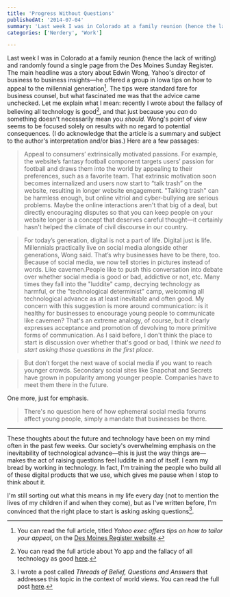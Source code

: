 ```yaml
---
title: 'Progress Without Questions'
publishedAt: '2014-07-04'
summary: 'Last week I was in Colorado at a family reunion (hence the lack of writing) and randomly found a single page from the Des Moines Sunday Register. The main headline was a story about Edwin Wong, Yahoo'...'
categories: ['Nerdery', 'Work']

---
```


Last week I was in Colorado at a family reunion (hence the lack of writing) and randomly found a single page from the Des Moines Sunday Register. The main headline was a story about Edwin Wong, Yahoo's director of business to business insights—he offered a group in Iowa tips on how to appeal to the millennial generation[^1]. The tips were standard fare for business counsel, but what fascinated me was that the advice came unchecked. Let me explain what I mean: recently I wrote about the fallacy of believing all technology is good[^2], and that just because you *can* do something doesn't necessarily mean you *should*. Wong's point of view seems to be focused solely on results with no regard to potential consequences. (I do acknowledge that the article is a summary and subject to the author's interpretation and/or bias.) Here are a few passages:

> Appeal to consumers’ extrinsically motivated passions. For example, the website’s fantasy football component targets users’ passion for football and draws them into the world by appealing to their preferences, such as a favorite team. That extrinsic motivation soon becomes internalized and users now start to “talk trash” on the website, resulting in longer website engagement. "Talking trash" can be harmless enough, but online vitriol and cyber-bullying are serious problems. Maybe the online interactions aren't that big of a deal, but directly encouraging disputes so that you can keep people on your website longer is a concept that deserves careful thought—it certainly hasn't helped the climate of civil discourse in our country.

> For today’s generation, digital is not a part of life. Digital just is life. Millennials practically live on social media alongside other generations, Wong said. That’s why businesses have to be there, too. Because of social media, we now tell stories in pictures instead of words. Like cavemen.People like to push this conversation into debate over whether social media is good or bad, addictive or not, etc. Many times they fall into the "luddite" camp, decrying technology as harmful, or the "technological determinist" camp, welcoming all technological advance as at least inevitable and often good. My concern with this suggestion is more around communication: is it healthy for businesses to encourage young people to communicate like cavemen? That's an extreme analogy, of course, but it clearly expresses acceptance and promotion of devolving to more primitive forms of communication. As I said before, I don't think the place to start is discussion over whether that's good or bad, I think *we need to start asking those questions in the first place*.

> But don’t forget the next wave of social media if you want to reach younger crowds. Secondary social sites like Snapchat and Secrets have grown in popularity among younger people. Companies have to meet them there in the future.

One more, just for emphasis. 

> There's no question here of how ephemeral social media forums affect young people, simply a mandate that businesses be there.

* * *

These thoughts about the future and technology have been on my mind often in the past few weeks. Our society's overwhelming emphasis on the inevitability of technological advance—this is just the way things are—makes the act of raising questions feel luddite in and of itself. I earn my bread by working in technology. In fact, I'm training the people who build all of these digital products that we use, which gives me pause when I stop to think about it.

I'm still sorting out what this means in my life every day (not to mention the lives of my children if and when they come), but as I've written before, I'm convinced that the right place to start is asking asking questions[^3].

[^1]: You can read the full article, titled *Yahoo exec offers tips on how to tailor your appeal*, on the [Des Moines Register website](http://www.desmoinesregister.com/story/tech/2014/06/22/tech-spotlight-edwin-wong-millennials/11205093/).

[^2]: You can read the full article about Yo app and the fallacy of all technology as good [here](http://www.desmoinesregister.com/story/tech/2014/06/22/tech-spotlight-edwin-wong-millennials/11205093/).

[^3]: I wrote a post called *Threads of Belief, Questions and Answers* that addresses this topic in the context of world views. You can read the full post [here](/blog/making-it-count-threads-of-belief-questions-and-answers).

